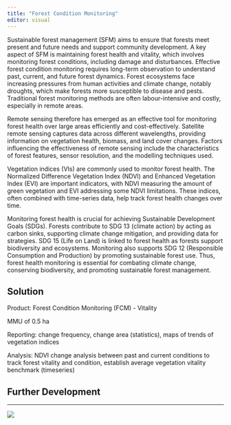 ---
title: "Forest Condition Monitoring"
editor: visual
---

Sustainable forest management (SFM) aims to ensure that forests meet present and future needs and support community development. A key aspect of SFM is maintaining forest health and vitality, which involves monitoring forest conditions, including damage and disturbances. Effective forest condition monitoring requires long-term observation to understand past, current, and future forest dynamics. Forest ecosystems face increasing pressures from human activities and climate change, notably droughts, which make forests more susceptible to disease and pests. Traditional forest monitoring methods are often labour-intensive and costly, especially in remote areas.

Remote sensing therefore has emerged as an effective tool for monitoring forest health over large areas efficiently and cost-effectively. Satellite remote sensing captures data across different wavelengths, providing information on vegetation health, biomass, and land cover changes. Factors influencing the effectiveness of remote sensing include the characteristics of forest features, sensor resolution, and the modelling techniques used.

Vegetation indices (VIs) are commonly used to monitor forest health. The Normalized Difference Vegetation Index (NDVI) and Enhanced Vegetation Index (EVI) are important indicators, with NDVI measuring the amount of green vegetation and EVI addressing some NDVI limitations. These indices, often combined with time-series data, help track forest health changes over time.

Monitoring forest health is crucial for achieving Sustainable Development Goals (SDGs). Forests contribute to SDG 13 (climate action) by acting as carbon sinks, supporting climate change mitigation, and providing data for strategies. SDG 15 (Life on Land) is linked to forest health as forests support biodiversity and ecosystems. Monitoring also supports SDG 12 (Responsible Consumption and Production) by promoting sustainable forest use. Thus, forest health monitoring is essential for combating climate change, conserving biodiversity, and promoting sustainable forest management.

## Solution

Product: Forest Condition Monitoring (FCM) - Vitality

MMU of 0.5 ha

Reporting: change frequency, change area (statistics), maps of trends of vegetation indices

Analysis: NDVI change analysis between past and current conditions to track forest vitality and condition, establish average vegetation vitality benchmark (timeseries)

## Further Development

------------------------------------------------------------------------

![](visuals/logos.png)
